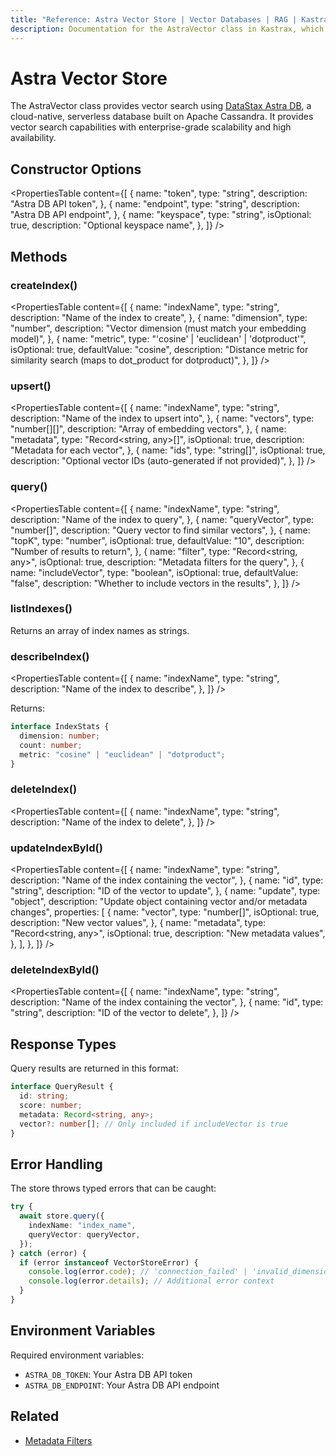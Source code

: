```yaml
---
title: "Reference: Astra Vector Store | Vector Databases | RAG | Kastrax Docs"
description: Documentation for the AstraVector class in Kastrax, which provides vector search using DataStax Astra DB.
---
```


# Astra Vector Store

The AstraVector class provides vector search using [DataStax Astra DB](https://www.datastax.com/products/datastax-astra), a cloud-native, serverless database built on Apache Cassandra.
It provides vector search capabilities with enterprise-grade scalability and high availability.

## Constructor Options

<PropertiesTable
  content={[
    {
      name: "token",
      type: "string",
      description: "Astra DB API token",
    },
    {
      name: "endpoint",
      type: "string",
      description: "Astra DB API endpoint",
    },
    {
      name: "keyspace",
      type: "string",
      isOptional: true,
      description: "Optional keyspace name",
    },
  ]}
/>

## Methods

### createIndex()

<PropertiesTable
  content={[
    {
      name: "indexName",
      type: "string",
      description: "Name of the index to create",
    },
    {
      name: "dimension",
      type: "number",
      description: "Vector dimension (must match your embedding model)",
    },
    {
      name: "metric",
      type: "'cosine' | 'euclidean' | 'dotproduct'",
      isOptional: true,
      defaultValue: "cosine",
      description:
        "Distance metric for similarity search (maps to dot_product for dotproduct)",
    },
  ]}
/>

### upsert()

<PropertiesTable
  content={[
    {
      name: "indexName",
      type: "string",
      description: "Name of the index to upsert into",
    },
    {
      name: "vectors",
      type: "number[][]",
      description: "Array of embedding vectors",
    },
    {
      name: "metadata",
      type: "Record<string, any>[]",
      isOptional: true,
      description: "Metadata for each vector",
    },
    {
      name: "ids",
      type: "string[]",
      isOptional: true,
      description: "Optional vector IDs (auto-generated if not provided)",
    },
  ]}
/>

### query()

<PropertiesTable
  content={[
    {
      name: "indexName",
      type: "string",
      description: "Name of the index to query",
    },
    {
      name: "queryVector",
      type: "number[]",
      description: "Query vector to find similar vectors",
    },
    {
      name: "topK",
      type: "number",
      isOptional: true,
      defaultValue: "10",
      description: "Number of results to return",
    },
    {
      name: "filter",
      type: "Record<string, any>",
      isOptional: true,
      description: "Metadata filters for the query",
    },
    {
      name: "includeVector",
      type: "boolean",
      isOptional: true,
      defaultValue: "false",
      description: "Whether to include vectors in the results",
    },
  ]}
/>

### listIndexes()

Returns an array of index names as strings.

### describeIndex()

<PropertiesTable
  content={[
    {
      name: "indexName",
      type: "string",
      description: "Name of the index to describe",
    },
  ]}
/>

Returns:

```typescript copy
interface IndexStats {
  dimension: number;
  count: number;
  metric: "cosine" | "euclidean" | "dotproduct";
}
```

### deleteIndex()

<PropertiesTable
  content={[
    {
      name: "indexName",
      type: "string",
      description: "Name of the index to delete",
    },
  ]}
/>

### updateIndexById()

<PropertiesTable
  content={[
    {
      name: "indexName",
      type: "string",
      description: "Name of the index containing the vector",
    },
    {
      name: "id",
      type: "string",
      description: "ID of the vector to update",
    },
    {
      name: "update",
      type: "object",
      description: "Update object containing vector and/or metadata changes",
      properties: [
        {
          name: "vector",
          type: "number[]",
          isOptional: true,
          description: "New vector values",
        },
        {
          name: "metadata",
          type: "Record<string, any>",
          isOptional: true,
          description: "New metadata values",
        },
      ],
    },
  ]}
/>

### deleteIndexById()

<PropertiesTable
  content={[
    {
      name: "indexName",
      type: "string",
      description: "Name of the index containing the vector",
    },
    {
      name: "id",
      type: "string",
      description: "ID of the vector to delete",
    },
  ]}
/>

## Response Types

Query results are returned in this format:

```typescript copy
interface QueryResult {
  id: string;
  score: number;
  metadata: Record<string, any>;
  vector?: number[]; // Only included if includeVector is true
}
```

## Error Handling

The store throws typed errors that can be caught:

```typescript copy
try {
  await store.query({
    indexName: "index_name",
    queryVector: queryVector,
  });
} catch (error) {
  if (error instanceof VectorStoreError) {
    console.log(error.code); // 'connection_failed' | 'invalid_dimension' | etc
    console.log(error.details); // Additional error context
  }
}
```

## Environment Variables

Required environment variables:

- `ASTRA_DB_TOKEN`: Your Astra DB API token
- `ASTRA_DB_ENDPOINT`: Your Astra DB API endpoint

## Related

- [Metadata Filters](./metadata-filters)
